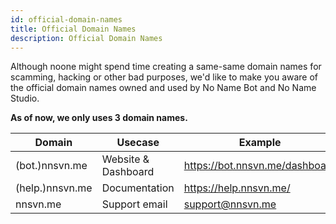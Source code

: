 ```yaml
---
id: official-domain-names
title: Official Domain Names
description: Official Domain Names
---
```



Although noone might spend time creating a same-same domain names for scamming, hacking or other bad purposes, we'd like to make you aware of the official domain names owned and used by No Name Bot and No Name Studio.

**As of now, we only uses 3 domain names.**

| Domain                                | Usecase | Example         |
| --------------------------------------- | --- | ---------------- |
|  (bot.)nnsvn.me        | Website & Dashboard  | https://bot.nnsvn.me/dashboard            |
|  (help.)nnsvn.me        | Documentation  | https://help.nnsvn.me/            |
| nnsvn.me                           | Support email | support@nnsvn.me   |
